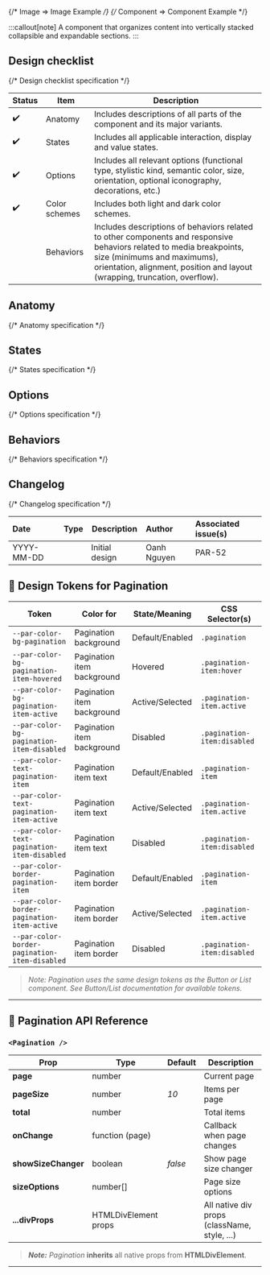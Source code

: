 
{/* Image => Image Example */}
{/* Component => Component Example */}

:::callout[note]
A component that organizes content into vertically stacked collapsible and expandable sections.
:::

## Design checklist <span id="design-checklist"></span>

{/* Design checklist specification */}

| Status | Item          | Description                                                                                                                                                                                                                       |
| ------ | ------------- | --------------------------------------------------------------------------------------------------------------------------------------------------------------------------------------------------------------------------------- |
| ✔️     | Anatomy       | Includes descriptions of all parts of the component and its major variants.                                                                                                                                                       |
| ✔️     | States        | Includes all applicable interaction, display and value states.                                                                                                                                                                    |
| ✔️     | Options       | Includes all relevant options (functional type, stylistic kind, semantic color, size, orientation, optional iconography, decorations, etc.)                                                                                       |
| ✔️     | Color schemes | Includes both light and dark color schemes.                                                                                                                                                                                       |
|        | Behaviors     | Includes descriptions of behaviors related to other components and responsive behaviors related to media breakpoints, size (minimums and maximums), orientation, alignment, position and layout (wrapping, truncation, overflow). |

## Anatomy <span id="anatomy"></span>

{/* Anatomy specification */}

## States <span id="states"></span>

{/* States specification */}

## Options <span id="options"></span>

{/* Options specification */}

## Behaviors <span id="behaviors"></span>

{/* Behaviors specification */}

## Changelog <span id="changelog"></span>

{/* Changelog specification */}

| Date       | Type                                                     | Description    | Author      | Associated issue(s) |
| :--------- | :------------------------------------------------------- | -------------- | :---------- | :------------------ |
| YYYY-MM-DD | <Badge size='sm' kind='glass' color='cyan' label="new"/> | Initial design | Oanh Nguyen | PAR-52              |

## 🎨 Design Tokens for Pagination

| **Token**                                         | **Color for**                | **State/Meaning**                                 | **CSS Selector(s)**                      |
|---------------------------------------------------|------------------------------|---------------------------------------------------|------------------------------------------|
| `--par-color-bg-pagination`                       | Pagination background        | Default/Enabled                                  | `.pagination`                            |
| `--par-color-bg-pagination-item-hovered`          | Pagination item background   | Hovered                                           | `.pagination-item:hover`                 |
| `--par-color-bg-pagination-item-active`           | Pagination item background   | Active/Selected                                   | `.pagination-item.active`                |
| `--par-color-bg-pagination-item-disabled`         | Pagination item background   | Disabled                                          | `.pagination-item:disabled`              |
| `--par-color-text-pagination-item`                | Pagination item text         | Default/Enabled                                  | `.pagination-item`                       |
| `--par-color-text-pagination-item-active`         | Pagination item text         | Active/Selected                                   | `.pagination-item.active`                |
| `--par-color-text-pagination-item-disabled`       | Pagination item text         | Disabled                                          | `.pagination-item:disabled`              |
| `--par-color-border-pagination-item`              | Pagination item border       | Default/Enabled                                  | `.pagination-item`                       |
| `--par-color-border-pagination-item-active`       | Pagination item border       | Active/Selected                                   | `.pagination-item.active`                |
| `--par-color-border-pagination-item-disabled`     | Pagination item border       | Disabled                                          | `.pagination-item:disabled`              |

> _Note: Pagination uses the same design tokens as the Button or List component. See Button/List documentation for available tokens._

---

## 🧩 Pagination API Reference

### `<Pagination />`

| **Prop**            | **Type**             | **Default** | **Description**                              |
| ------------------- | -------------------- | ----------- | -------------------------------------------- |
| **page**            | number               |             | Current page                                 |
| **pageSize**        | number               | _10_        | Items per page                               |
| **total**           | number               |             | Total items                                  |
| **onChange**        | function (page)      |             | Callback when page changes                   |
| **showSizeChanger** | boolean              | _false_     | Show page size changer                       |
| **sizeOptions**     | number[]             |             | Page size options                            |
| **...divProps**     | HTMLDivElement props |             | All native div props (className, style, ...) |

> **_Note:_** _Pagination_ **inherits** all native props from **HTMLDivElement**.

---
